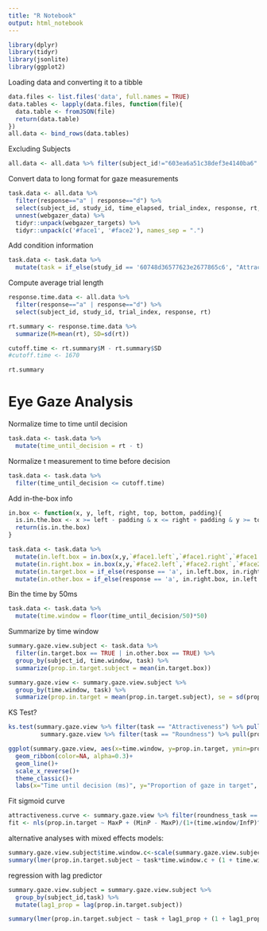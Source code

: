 ```yaml
---
title: "R Notebook"
output: html_notebook
---
```


```r
library(dplyr)
library(tidyr)
library(jsonlite)
library(ggplot2)
```

Loading data and converting it to a tibble

```r
data.files <- list.files('data', full.names = TRUE)
data.tables <- lapply(data.files, function(file){
  data.table <- fromJSON(file)
  return(data.table)
})
all.data <- bind_rows(data.tables)
```

Excluding Subjects

```r
all.data <- all.data %>% filter(subject_id!="603ea6a51c38def3e4140ba6" & subject_id!="5ce1372c55fe0d001869c8d8" & subject_id!="5f47d860b56e68220cb86be1" & subject_id!="607eaf87ac02229ef4fa8f4a" & subject_id!="5d30857eb2f0ad00163470f3" & subject_id!="5e272684f205790453c2c4b8" & subject_id!="5f5b5881b17fa72756b8ff2a" & subject_id!="5fae5291ec402509e2885604")
```

Convert data to long format for gaze measurements

```r
task.data <- all.data %>%
  filter(response=="a" | response=="d") %>%
  select(subject_id, study_id, time_elapsed, trial_index, response, rt, webgazer_data, webgazer_targets) %>%
  unnest(webgazer_data) %>%
  tidyr::unpack(webgazer_targets) %>%
  tidyr::unpack(c('#face1', '#face2'), names_sep = ".")
```

Add condition information

```r
task.data <- task.data %>%
  mutate(task = if_else(study_id == '60748d36577623e2677865c6', "Attractiveness", "Roundness"))
```

Compute average trial length

```r
response.time.data <- all.data %>%
  filter(response=="a" | response=="d") %>%
  select(subject_id, study_id, trial_index, response, rt)
```

```r
rt.summary <- response.time.data %>%
  summarize(M=mean(rt), SD=sd(rt))

cutoff.time <- rt.summary$M - rt.summary$SD
#cutoff.time <- 1670

rt.summary
```


# Eye Gaze Analysis

Normalize time to time until decision

```r
task.data <- task.data %>%
  mutate(time_until_decision = rt - t)
```

Normalize t measurement to time before decision

```r
task.data <- task.data %>%
  filter(time_until_decision <= cutoff.time)
```

Add in-the-box info

```r
in.box <- function(x, y, left, right, top, bottom, padding){
  is.in.the.box <- x >= left - padding & x <= right + padding & y >= top - padding & y <= bottom + padding
  return(is.in.the.box)
}
```

```r
task.data <- task.data %>%
  mutate(in.left.box = in.box(x,y,`#face1.left`,`#face1.right`,`#face1.top`,`#face1.bottom`,0)) %>%
  mutate(in.right.box = in.box(x,y,`#face2.left`,`#face2.right`,`#face2.top`,`#face2.bottom`,0)) %>%
  mutate(in.target.box = if_else(response == 'a', in.left.box, in.right.box)) %>%
  mutate(in.other.box = if_else(response == 'a', in.right.box, in.left.box))
```

Bin the time by 50ms

```r
task.data <- task.data %>%
  mutate(time.window = floor(time_until_decision/50)*50)
```

Summarize by time window

```r
summary.gaze.view.subject <- task.data %>%
  filter(in.target.box == TRUE | in.other.box == TRUE) %>%
  group_by(subject_id, time.window, task) %>%
  summarize(prop.in.target.subject = mean(in.target.box))
```
```r
summary.gaze.view <- summary.gaze.view.subject %>%
  group_by(time.window, task) %>%
  summarize(prop.in.target = mean(prop.in.target.subject), se = sd(prop.in.target.subject)/sqrt(n()))
```

KS Test?

```r
ks.test(summary.gaze.view %>% filter(task == "Attractiveness") %>% pull(prop.in.target),
         summary.gaze.view %>% filter(task == "Roundness") %>% pull(prop.in.target))
```

<!--re-reading the paper, I think the KS test is over fitted parameters? -RR-->

```r
ggplot(summary.gaze.view, aes(x=time.window, y=prop.in.target, ymin=prop.in.target-se, ymax=prop.in.target+se, color=task, fill=task))+
  geom_ribbon(color=NA, alpha=0.3)+
  geom_line()+
  scale_x_reverse()+
  theme_classic()+
  labs(x="Time until decision (ms)", y="Proportion of gaze in target", color="Task", fill="Task")
```


Fit sigmoid curve

```r
attractiveness.curve <- summary.gaze.view %>% filter(roundness_task == FALSE)
fit <- nls(prop.in.target ~ MaxP + (MinP - MaxP)/(1+(time.window/InfP)^Slope), data = attractiveness.curve, start=list(MaxP=0.9,MinP=0.5,InfP=-500,Slope=-1))
```


alternative analyses with mixed effects models:
<!--added these when working on CDS abstract -RR-->

```r
summary.gaze.view.subject$time.window.c<-scale(summary.gaze.view.subject$time.window, center=T, scale=F )
summary(lmer(prop.in.target.subject ~ task*time.window.c + (1 + time.window.c|subject_id), data = summary.gaze.view.subject))
```

regression with lag predictor

```r
summary.gaze.view.subject = summary.gaze.view.subject %>% 
  group_by(subject_id,task) %>% 
  mutate(lag1_prop = lag(prop.in.target.subject))
```

```r
summary(lmer(prop.in.target.subject ~ task + lag1_prop + (1 + lag1_prop |subject_id), data = summary.gaze.view.subject))
```